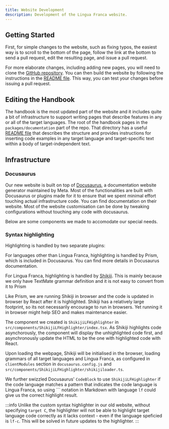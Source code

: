 ```yaml
---
title: Website Development
description: Development of the Lingua Franca website.
---
```



## Getting Started

First, for simple changes to the website, such as fixing typos, the easiest way is to scroll to the bottom of the page, follow the link at the bottom to send a pull request, edit the resulting page, and issue a pull request.

For more elaborate changes, including adding new pages, you will need to clone the [GitHub repository](https://github.com/lf-lang/lf-lang.github.io). You can then build the website by following the instructions in the [README file](https://github.com/lf-lang/lf-lang.github.io/blob/main/README.md). This way, you can test your changes before issuing a pull request.

## Editing the Handbook

The handbook is the most updated part of the website and it includes quite a bit of infrastructure to support writing pages that describe features in any or all of the target languages. The root of the handbook pages in the `packages/documentation` part of the repo. That directory has a useful [README file](https://github.com/lf-lang/website-lingua-franca/blob/main/packages/documentation/README.md) that describes the structure and provides instructions for inserting code examples in any target language and target-specific text within a body of target-independent text.

## Infrastructure

### Docusaurus

Our new website is built on top of [Docusaurus](https://docusaurus.io/), a documentation website generator maintained by Meta. Most of the functionalities are built with Docusaurus or plugins made for it to ensure that we spent minimal effort touching actual infrastructure code. You can find documentation on their website. Most of the website customisation can be done by tweaking configurations without touching any code with docusaurus.

Below are some components we made to accomodate our special needs.

### Syntax highlighting

Highlighting is handled by two separate plugins:

For languages other than Lingua Franca, highlighting is handled by Prism, which is included in Docusaurus. You can find more details in Docusaurus documentation.

For Lingua Franca, highlighting is handled by [Shikiji](https://github.com/antfu/shikiji). This is mainly because we only have TextMate grammar definition and it is not easy to convert from it to Prism

Like Prism, we are running Shikiji in browser and the code is updated in browser by React after it is highlighted. Shikiji has a relatively large footprint, so its not necessarily encourage to run in browsers. Yet running it in browser might help SEO and makes maintenance easier.

The component we created is `ShikijiLFHighlighter` in `src/components/ShikijiLFHighlighter/index.tsx`. As Shikiji highlights code asynchorously, the component will display the unhighlighted code first, and asynchronously update the HTML to be the one with highlighted code with React.

Upon loading the webpage, Shikiji will be initialised in the browser, loading grammars of all target languages and Lingua Franca, as configured in `clientModules` section in `docusaurus.config.js` and `src/components/ShikijiLFHighlighter/shikijiloader.ts`. 

We further swizzled Docusaurus' `CodeBlock` to use `ShikijiLFHighlighter` if the code language matches a pattern that indicates the code language is Lingua Franca, so using ``` notation in Markdown with language `lf` could give us the correct highlight result.

:::info
Unlike the custom syntax highlighter in our old website, without specifying `target C`, the highlighter will not be able to highlight target language code correctly as it lacks context - even if the language speficied is `lf-c`. This will be solved in future updates to the highlighter.
:::